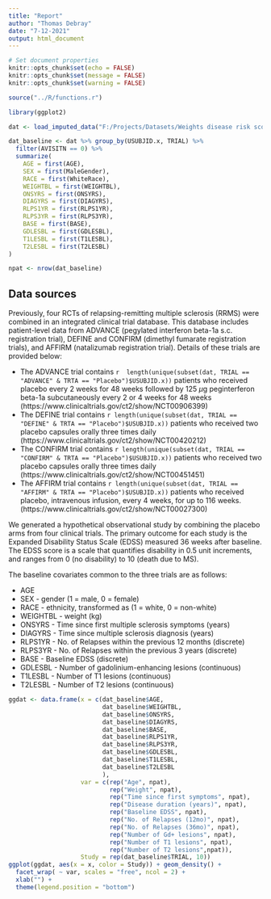 ```yaml
---
title: "Report"
author: "Thomas Debray"
date: "7-12-2021"
output: html_document
---
```


```r
# Set document properties
knitr::opts_chunk$set(echo = FALSE)
knitr::opts_chunk$set(message = FALSE)
knitr::opts_chunk$set(warning = FALSE)

source("../R/functions.r")

library(ggplot2)

dat <- load_imputed_data("F:/Projects/Datasets/Weights disease risk score/IDB_control_imputed.rda")

dat_baseline <- dat %>% group_by(USUBJID.x, TRIAL) %>% 
  filter(AVISITN == 0) %>%
  summarize(
    AGE = first(AGE),
    SEX = first(MaleGender),
    RACE = first(WhiteRace),
    WEIGHTBL = first(WEIGHTBL),
    ONSYRS = first(ONSYRS),
    DIAGYRS = first(DIAGYRS),
    RLPS1YR = first(RLPS1YR),
    RLPS3YR = first(RLPS3YR),
    BASE = first(BASE),
    GDLESBL = first(GDLESBL),
    T1LESBL = first(T1LESBL),
    T2LESBL = first(T2LESBL)
)

npat <- nrow(dat_baseline)
```

## Data sources
Previously, four RCTs of relapsing-remitting multiple sclerosis (RRMS) were combined in an integrated clinical trial database. This database includes patient-level data from ADVANCE (pegylated interferon beta-1a s.c. registration trial), DEFINE and CONFIRM (dimethyl fumarate registration trials), and AFFIRM (natalizumab registration trial). Details of these trials are provided below:

* The ADVANCE trial contains `r  length(unique(subset(dat, TRIAL == "ADVANCE" & TRTA == "Placebo")$USUBJID.x))` patients who received placebo every 2 weeks for 48 weeks followed by 125 $\mu$g peginterferon beta-1a subcutaneously every 2 or 4 weeks for 48 weeks (https://www.clinicaltrials.gov/ct2/show/NCT00906399) 
* The DEFINE trial contains `r length(unique(subset(dat, TRIAL == "DEFINE" & TRTA == "Placebo")$USUBJID.x))` patients who received two placebo capsules orally three times daily (https://www.clinicaltrials.gov/ct2/show/NCT00420212)
* The CONFIRM trial contains `r length(unique(subset(dat, TRIAL == "CONFIRM" & TRTA == "Placebo")$USUBJID.x))` patients who received two placebo capsules orally three times daily (https://www.clinicaltrials.gov/ct2/show/NCT00451451) 
* The AFFIRM trial contains  `r length(unique(subset(dat, TRIAL == "AFFIRM" & TRTA == "Placebo")$USUBJID.x))` patients who received placebo, intravenous infusion, every 4 weeks, for up to 116 weeks.  (https://www.clinicaltrials.gov/ct2/show/NCT00027300)

We generated a hypothetical observational study by combining the placebo arms from four clinical trials. The primary outcome for each study is the Expanded Disability Status Scale (EDSS) measured 36 weeks after baseline. The EDSS score is a scale that quantifies disability in 0.5 unit increments, and ranges from 0 (no disability) to 10 (death due to MS).

The baseline covariates common to the three trials are as follows:

* AGE
* SEX - gender (1 = male, 0 = female)
* RACE - ethnicity, transformed as (1 = white, 0 = non-white)
* WEIGHTBL - weight (kg)
* ONSYRS - Time since first multiple sclerosis symptoms (years)
* DIAGYRS - Time since multiple sclerosis diagnosis (years)
* RLPS1YR - No. of Relapses within the previous 12 months (discrete)
* RLPS3YR - No. of Relapses within the previous 3 years (discrete)
* BASE - Baseline EDSS  (discrete)
* GDLESBL - Number of gadolinium-enhancing lesions (continuous)
* T1LESBL - Number of T1 lesions (continuous)
* T2LESBL - Number of T2 lesions (continuous)


```r
ggdat <- data.frame(x = c(dat_baseline$AGE, 
                          dat_baseline$WEIGHTBL, 
                          dat_baseline$ONSYRS,
                          dat_baseline$DIAGYRS,
                          dat_baseline$BASE,
                          dat_baseline$RLPS1YR,
                          dat_baseline$RLPS3YR,
                          dat_baseline$GDLESBL,
                          dat_baseline$T1LESBL,
                          dat_baseline$T2LESBL
                          ),
                    var = c(rep("Age", npat), 
                            rep("Weight", npat), 
                            rep("Time since first symptoms", npat),
                            rep("Disease duration (years)", npat),
                            rep("Baseline EDSS", npat),
                            rep("No. of Relapses (12mo)", npat),
                            rep("No. of Relapses (36mo)", npat),
                            rep("Number of Gd+ lesions", npat),
                            rep("Number of T1 lesions", npat),
                            rep("Number of T2 lesions",npat)),
                    Study = rep(dat_baseline$TRIAL, 10))
ggplot(ggdat, aes(x = x, color = Study)) + geom_density() + 
  facet_wrap( ~ var, scales = "free", ncol = 2) +
  xlab("") +
  theme(legend.position = "bottom")
```
